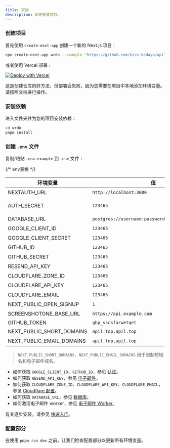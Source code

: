 ```yaml
---
title: 安装
description: 如何安装项目。
---
```


<Steps>

### 创建项目

首先使用 `create-next-app` 创建一个新的 Next.js 项目：

```bash
npx create-next-app wrdo --example "https://github.com/kiss-kedaya/apil.top"
```

或者使用 Vercel 部署：

[![Deploy with Vercel](https://vercel.com/button)](https://vercel.com/new/clone?repository-url=https%3A%2F%2Fgithub.com%2Fkiss-kedaya%2Fapil.top)

<Callout type="warning" twClass="mt-4">
  这是创建仓库的好方法，但部署会失败，因为您需要在项目中本地添加环境变量。请按照文档进行操作。
</Callout>

### 安装依赖

进入文件夹并为您的项目安装依赖：

```bash
cd wrdo
pnpm install
```

### 创建 `.env` 文件

复制/粘贴 `.env.example` 到 `.env` 文件：

{/* env表格 */}

| 环境变量 | 值 | 描述 |
|----------------------|-------|-------------|
| NEXTAUTH_URL | `http://localhost:3000` | Next.js 应用程序的 URL。 |
| AUTH_SECRET | `123465` | 用于加密令牌和电子邮件验证哈希的密钥。 |
| DATABASE_URL | `postgres://username:password@host:port/database` | postgres 数据库的路径。 |
| GOOGLE_CLIENT_ID | `123465` | Google OAuth 客户端的 ID。 |
| GOOGLE_CLIENT_SECRET | `123465` | Google OAuth 客户端的密钥。 |
| GITHUB_ID | `123465` | GitHub OAuth 客户端的 ID。 |
| GITHUB_SECRET | `123465` | GitHub OAuth 客户端的密钥。 |
| RESEND_API_KEY | `123465` | Resend 的 API 密钥。 |
| CLOUDFLARE_ZONE_ID | `123465` | Cloudflare 的区域 ID。 |
| CLOUDFLARE_API_KEY | `123465` | Cloudflare 的 API 密钥。 |
| CLOUDFLARE_EMAIL | `123465` | Cloudflare 的电子邮件。 |
| NEXT_PUBLIC_OPEN_SIGNUP | `1` | 开放注册。 |
| SCREENSHOTONE_BASE_URL | `https://api.example.com` | 待定 |
| GITHUB_TOKEN | `ghp_sscsfarwetqet` | https://github.com/settings/tokens |
| NEXT_PUBLIC_SHORT_DOMAINS | `apil.top,apil.top` | 短域名列表。用 `,` 分隔 |
| NEXT_PUBLIC_EMAIL_DOMAINS | `apil.top,apil.top` | 电子邮件域名列表。用 `,` 分隔 |

> `NEXT_PUBLIC_SHORT_DOMAINS`、`NEXT_PUBLIC_EMAIL_DOMAINS` 用于限制短域名和电子邮件域名。

- 如何获取 `GOOGLE_CLIENT_ID`、`GITHUB_ID`，参见 [认证](/docs/developer/authentification)。
- 如何获取 `RESEND_API_KEY`，参见 [电子邮件](/docs/developer/email)。
- 如何获取 `CLOUDFLARE_ZONE_ID`、`CLOUDFLARE_API_KEY`、`CLOUDFLARE_EMAIL`，参见 [Cloudflare 配置](/docs/developer/cloudflare)。
- 如何获取 `DATABASE_URL`，参见 [数据库](/docs/developer/database)。
- 如何激活电子邮件 worker，参见 [电子邮件 Worker](/docs/developer/cloudflare-email-worker)。

有关逐步安装，请参见 [快速入门](/docs/developer/quick-start)。

### 配置部分

在使用 `pnpm run dev` 之前，让我们检查配置部分以更新所有环境变量。

</Steps>

